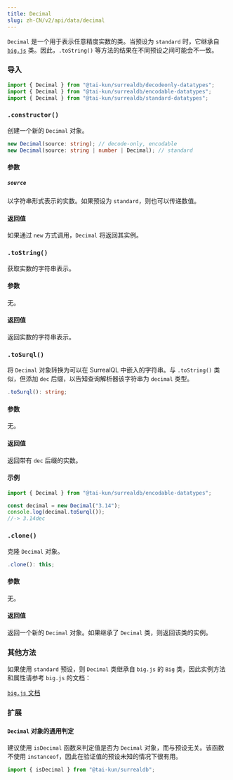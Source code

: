 ```yaml
---
title: Decimal
slug: zh-CN/v2/api/data/decimal
---
```



`Decimal` 是一个用于表示任意精度实数的类。当预设为 `standard` 时，它继承自 [`big.js`](https://github.com/MikeMcl/big.js) 类。因此，`.toString()` 等方法的结果在不同预设之间可能会不一致。

### 导入

```ts
import { Decimal } from "@tai-kun/surrealdb/decodeonly-datatypes";
import { Decimal } from "@tai-kun/surrealdb/encodable-datatypes";
import { Decimal } from "@tai-kun/surrealdb/standard-datatypes";
```

### `.constructor()`

创建一个新的 `Decimal` 对象。

```ts
new Decimal(source: string); // decode-only, encodable
new Decimal(source: string | number | Decimal); // standard
```

#### 参数

##### `source`

以字符串形式表示的实数。如果预设为 `standard`，则也可以传递数值。

#### 返回值

如果通过 `new` 方式调用，`Decimal` 将返回其实例。

### `.toString()` <Badge variant="instance" /><Badge variant="method" /><Badge variant="decodeonly" />

获取实数的字符串表示。

#### 参数

无。

#### 返回值

返回实数的字符串表示。

### `.toSurql()` <Badge variant="instance" /><Badge variant="method" /><Badge variant="encodable" />

将 `Decimal` 对象转换为可以在 SurrealQL 中嵌入的字符串。与 `.toString()` 类似，但添加 `dec` 后缀，以告知查询解析器该字符串为 `decimal` 类型。

```ts
.toSurql(): string;
```

#### 参数

无。

#### 返回值

返回带有 `dec` 后缀的实数。

#### 示例

```ts
import { Decimal } from "@tai-kun/surrealdb/encodable-datatypes";

const decimal = new Decimal("3.14");
console.log(decimal.toSurql());
//-> 3.14dec
```

### `.clone()` <Badge variant="instance" /><Badge variant="method" /><Badge variant="standard" />

克隆 `Decimal` 对象。

```ts
.clone(): this;
```

#### 参数

无。

#### 返回值

返回一个新的 `Decimal` 对象。如果继承了 `Decimal` 类，则返回该类的实例。

### 其他方法

如果使用 `standard` 预设，则 `Decimal` 类继承自 `big.js` 的 `Big` 类，因此实例方法和属性请参考 `big.js` 的文档：

[`big.js` 文档](https://mikemcl.github.io/big.js/#prototype-methods)

### 扩展

#### `Decimal` 对象的通用判定

建议使用 `isDecimal` 函数来判定值是否为 `Decimal` 对象，而与预设无关。该函数不使用 `instanceof`，因此在验证值的预设未知的情况下很有用。

```ts
import { isDecimal } from "@tai-kun/surrealdb";
```
